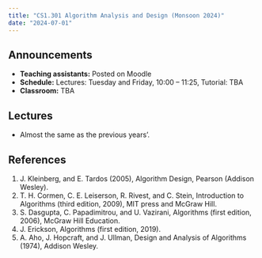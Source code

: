 ```yaml
---
title: "CS1.301 Algorithm Analysis and Design (Monsoon 2024)"
date: "2024-07-01"
---
```


## Announcements

- **Teaching assistants:** Posted on Moodle
- **Schedule:** Lectures: Tuesday and Friday, 10:00 -- 11:25, Tutorial: TBA
- **Classroom:** TBA

## Lectures

- Almost the same as the previous years'.





## References

1. J. Kleinberg, and E. Tardos (2005), Algorithm Design, Pearson (Addison Wesley).
2. T. H. Cormen, C. E. Leiserson, R. Rivest, and C. Stein, Introduction to Algorithms (third edition, 2009), MIT press and McGraw Hill.
3. S. Dasgupta, C. Papadimitrou, and U. Vazirani, Algorithms (first edition, 2006), McGraw Hill Education.
4. J. Erickson, Algorithms (first edition, 2019).
5. A. Aho, J. Hopcraft, and J. Ullman, Design and Analysis of Algorithms (1974), Addison Wesley.
